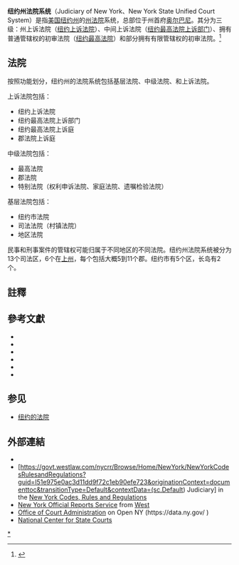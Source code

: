 '''纽约州法院系统'''（Judiciary of New York、New York State Unified Court System）是指[[美国|美国]][[纽约州|纽约州]]的[[州法院|州法院]]系统，总部位于州首府[[奥尔巴尼|奥尔巴尼]]。其分为三级：州上诉法院（[[纽约上诉法院|纽约上诉法院]]）、中间上诉法院（[[纽约最高法院上诉部门|纽约最高法院上诉部门]]）、拥有普通管辖权的初审法院（[[纽约最高法院|纽约最高法院]]）和部分拥有有限管辖权的初审法院。<ref name="纽约州法院系统">{{cite web | url=http://old.chinacourt.org/html/article/200403/26/109143.shtml | title=纽约州法院系统 | publisher=人民法院报 | accessdate=2013-08-19 | author=黄长营 | archive-url=https://web.archive.org/web/20140222165027/http://old.chinacourt.org/html/article/200403/26/109143.shtml | archive-date=2014-02-22 | dead-url=yes }}</ref>

==法院==
按照功能划分，纽约州的法院系统包括基层法院、中级法院、和上诉法院。{{sfn|Gibson|Manz|2004|p=123}}

上诉法院包括：{{sfn|Gibson|Manz|2004|p=123}}

* 纽约上诉法院
* 纽约最高法院上诉部门 
* 纽约最高法院上诉庭 
* 郡法院上诉庭 

中级法院包括：{{sfn|Gibson|Manz|2004|p=123}}

* 最高法院 
* 郡法院
* 特别法院（权利申诉法院、家庭法院、遗嘱检验法院）

基层法院包括：{{sfn|Gibson|Manz|2004|p=123}}

* 纽约市法院
* 司法法院（村镇法院） 
* 地区法院

民事和刑事案件的管辖权可能归属于不同地区的不同法院。纽约州法院系统被分为13个司法区，6个在[[纽约上州|上州]]，每个包括大概5到11个郡。纽约市有5个区，长岛有2个。

==註釋==
{{reflist}}

==參考文獻==
{{Refbegin|2}}
*{{Cite book |title=Gibson's New York Legal Research Guide |first1=Ellen M. |last1=Gibson |first2=William H. |last2=Manz |year=2004 |edition=3rd |publisher=Wm. S. Hein Publishing |isbn=1-57588-728-2 |lccn=2004042477 |oclc=54455036 |url=https://www.wshein.com/media/samples/5268.pdf |ref=harv |access-date=2019-07-01 |archive-date=2019-08-02 |archive-url=https://web.archive.org/web/20190802162643/https://www.wshein.com/media/samples/5268.pdf |dead-url=no }}
* {{Cite book|title=Local Government Handbook|year=2009|edition=6th|publisher=[[New_York_State_Department_of_State|New York State Department of State]]|ref={{harvid|Local Government Handbook}}|url=http://www.dos.ny.gov/lg/publications/Local_Government_Handbook.pdf|access-date=2019-07-01|archive-date=2016-01-13|archive-url=https://web.archive.org/web/20160113233615/http://www.dos.ny.gov/LG/publications/Local_Government_Handbook.pdf|dead-url=yes}}
* {{Cite book|last1=Galie|first1=Peter J.|last2=Bopst|first2=Christopher|title=The New York State Constitution|edition=2nd|year=2012|publisher=[[Oxford_University_Press|Oxford University Press]]|isbn=978-0-19-986056-2|lccn=2011051555|url=https://books.google.com/books?id=UflMAgAAQBAJ&pg=PA161|ref=harv|access-date=2019-07-01|archive-date=2021-04-18|archive-url=https://web.archive.org/web/20210418082708/https://books.google.com/books?id=UflMAgAAQBAJ&pg=PA161|dead-url=no}}
*{{Cite book |title=The New York State Constitution: A Reference Guide |first=Peter J. |last=Galie |year=1991 |series=Reference Guides to the State Constitutions of the United States |publisher=[[ABC-CLIO|ABC-CLIO]] |isbn=0-313-26156-3 |lccn=90-36627 |url=https://books.google.com/books?id=AYDNH2jP6b8C&pg=PA133 |ref=harv |access-date=2019-07-01 |archive-date=2014-01-11 |archive-url=https://web.archive.org/web/20140111144757/http://books.google.com/books?id=AYDNH2jP6b8C&pg=PA133 |dead-url=no }}
* {{cite book|title=The Practice of Law in New York State: An Introduction For Newly-Admitted Attorneys|author1=[[New_York_State_Bar_Association|NYSBA]] Committee on Legal Education and Admission to the Bar|author2=NYSBA Membership Committee|date=September 2012|publisher=[[New_York_State_Bar_Association|New York State Bar Association]]|url=http://old.nysba.org/Content/NavigationMenu/Publications/ThePracticeofLawinNewYorkStatemembersonly/Practice_of_Law_2012-2013.pdf|ref={{harvid|Practice of Law|2012}}|access-date=2019-07-01|archive-date=2014-07-15|archive-url=https://web.archive.org/web/20140715001131/http://old.nysba.org/Content/NavigationMenu/Publications/ThePracticeofLawinNewYorkStatemembersonly/Practice_of_Law_2012-2013.pdf|dead-url=no}}
* {{Cite book|last=Lincoln|first=Charles Z.|title=The Constitutional History of New York|url=https://archive.org/details/constitutionalh04lincgoog|year=1906|publisher=Lawyers Co-operative Publishing|oclc=1337955}}
{{Refend}}

==参见==
*[[纽约的法院|纽约的法院]]

==外部連結==
*{{Official website|http://www.nycourts.gov/}}
* [https://govt.westlaw.com/nycrr/Browse/Home/NewYork/NewYorkCodesRulesandRegulations?guid=I51e975e0ac3d11dd9f72c1eb90efe723&originationContext=documenttoc&transitionType=Default&contextData=(sc.Default) Judiciary] {{Wayback|url=https://govt.westlaw.com/nycrr/Browse/Home/NewYork/NewYorkCodesRulesandRegulations?guid=I51e975e0ac3d11dd9f72c1eb90efe723&originationContext=documenttoc&transitionType=Default&contextData=(sc.Default) |date=20201027030149 }} in the [[New_York_Codes,_Rules_and_Regulations|New York Codes, Rules and Regulations]]
* [http://government.westlaw.com/nyofficial/ New York Official Reports Service] {{Wayback|url=http://government.westlaw.com/nyofficial/ |date=20140714182455 }} from [[West_(publisher)|West]]
* [https://data.ny.gov/browse?Dataset-Information_Agency=Court+Administration%2C+Office+of&sortBy=relevance Office of Court Administration] {{Wayback|url=https://data.ny.gov/browse?Dataset-Information_Agency=Court+Administration%2C+Office+of&sortBy=relevance |date=20210503212659 }} on Open NY (https://data.ny.gov/ {{Wayback|url=https://data.ny.gov/ |date=20210504165413 }})
*[http://www.ncsc.org/ National Center for State Courts] {{Wayback|url=http://www.ncsc.org/ |date=20210501173036 }}

{{New York}}
{{tsl|en|Template:Judiciaries of the United States}}

[[Category:纽约州法院|*]]